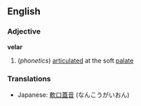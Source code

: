 ==English==
===Adjective===
'''velar'''

#(''phonetics'') [[articulate]]d at the soft [[palate]]

===Translations===
*Japanese: [[軟口蓋音]] (なんこうがいおん)